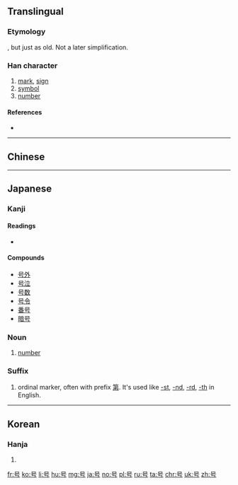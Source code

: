 {{also|號}}
==Translingual==
{{stroke order|strokes=5}}

===Etymology===
{{Han simp|號|f=虎|t=&nbsp;}}, but just as old. Not a later simplification.

===Han character===
{{Han char|rn=30|rad=口|as=02|sn=5|four=|canj=RMVS|ids=⿱口丂}}

# [[mark]], [[sign]]
# [[symbol]]
# [[number]]

====References====
* {{Han ref|kx=0174.020|dkj=03256|dj=0385.070|hdz=10570.010|uh=53F7|ud=21495}}

----

==Chinese==
{{zh-see|號}}

----

==Japanese==

===Kanji===
{{ja-kanji|grade=3|rs=口02|style=s|kyu=號}}

====Readings====
* {{ja-readings|goon=[[ごう]] (gō)|kanon=[[こう]] (kō) {{non-joyo-reading}}|kun=[[さけぶ]] (sakebu), [[よびな]] (yobina)}}

====Compounds====
* [[号外]]
* [[号泣]]
* [[号数]]
* [[号令]]
* [[番号]]
* [[暗号]]

===Noun===
{{ja-noun|ごう}}

# [[number]]

===Suffix===
{{ja-pos|ごう|suffix|kyu=號}}

# ordinal marker, often with prefix [[第]]. It's used like [[-st]], [[-nd]], [[-rd]], [[-th]] in English.
#: {{ja-usex|（第）六号|（だい）-ろく ごう|(The) 6th}}

----

==Korean==

===Hanja===
{{ko-hanja|hangeul=호|rv=ho|mr=ho}}

# {{defn|lang=ko|sort=口02}}

[[fr:号]]
[[ko:号]]
[[li:号]]
[[hu:号]]
[[mg:号]]
[[ja:号]]
[[no:号]]
[[pl:号]]
[[ru:号]]
[[ta:号]]
[[chr:号]]
[[uk:号]]
[[zh:号]]